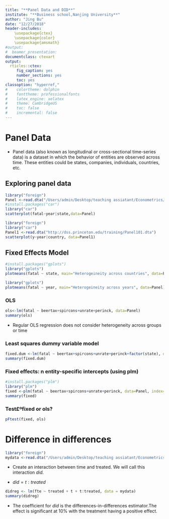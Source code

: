 ```yaml
---
title: "**Panel Data and DID**"
institute: "**Business school,Nanjing University**"
author: "Jing Bu"
date: "12/27/2018"
header-includes:
    \usepackage{ctex}
    \usepackage{color}
    \usepackage{amsmath}
#output: 
#  beamer_presentation:
documentclass: ctexart
output:
  rticles::ctex:
     fig_caption: yes
     number_sections: yes
     toc: yes
classoption: "hyperref,"
#    colortheme: dolphin
#    fonttheme: professionalfonts
#    latex_engine: xelatex
#    theme: CambridgeUS
#    toc: false
#    incremental: false
---
```


# Panel Data

- Panel data (also known as longitudinal or cross-sectional time-series data) is a dataset in which the behavior of entities are observed across time.
These entities could be states, companies, individuals, countries, etc.

## Exploring panel data

```r
library("foreign")
Panel <-read.dta("/Users/admin/Desktop/teaching assiatant/Econometrics/teaching assistant slides/R/traffic.dta")
#install.packages("car")
library("car")
scatterplot(fatal~year|state,data=Panel)
```

```r
library("foreign")
library("car")
Panel1 <-read.dta("http://dss.princeton.edu/training/Panel101.dta")
scatterplot(y~year|country, data=Panel1)
```

## Fixed Effects Model

```r
#install.packages("gplots")
library("gplots")
plotmeans(fatal ~ state, main="Heterogeineity across countries", data=Panel)
```

```r
library("gplots")
plotmeans(fatal ~ year, main="Heterogeineity across years", data=Panel)
```

### OLS

```r
ols<-lm(fatal ~ beertax+spircons+unrate+perinck, data=Panel)
summary(ols)
```

- Regular OLS regression does not consider heterogeneity across groups or time

### Least squares dummy variable model

```r
fixed.dum <-lm(fatal ~ beertax+spircons+unrate+perinck+factor(state), data=Panel)
summary(fixed.dum)
```

### Fixed effects: n entity-specific intercepts (using plm)

```r
#install.packages("plm")
library("plm")
fixed <-plm(fatal ~ beertax+spircons+unrate+perinck, data=Panel, index=c("state", "year"), model="within")
summary(fixed)
```

### Test£ºfixed or ols?

```r
pFtest(fixed, ols)
```

# Difference in differences

```r
library("foreign")
mydata <-read.dta("/Users/admin/Desktop/teaching assiatant/Econometrics/teaching assistant slides/R/cardkrueger1994.dta")
```

- Create an interaction between time and treated. We will call this interaction *did*.

- $did=t:treated$

```r
didreg <- lm(fte ~ treated + t + t:treated, data = mydata)
summary(didreg)
```

- The coefficient for *did* is the differences-in-differences estimator.The effect is significant at 10% with the treatment having a positive effect.


